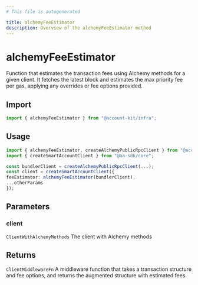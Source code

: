 ```yaml
---
# This file is autogenerated

title: alchemyFeeEstimator
description: Overview of the alchemyFeeEstimator method
---
```


# alchemyFeeEstimator

Function that estimates the transaction fees using Alchemy methods for a given client.
It fetches the latest block and estimates the max priority fee per gas, applying any overrides or fee options provided.

## Import

```ts
import { alchemyFeeEstimator } from "@account-kit/infra";
```

## Usage

```ts
import { alchemyFeeEstimator, createAlchemyPublicRpcClient } from "@account-kit/infra";
import { createSmartAccountClient } from "@aa-sdk/core";

const bundlerClient = createAlchemyPublicRpcClient(...);
const client = createSmartAccountClient({
feeEstimator: alchemyFeeEstimator(bundlerClient),
...otherParams
});
```

## Parameters

### client

`ClientWithAlchemyMethods`
The client with Alchemy methods

## Returns

`ClientMiddlewareFn`
A middleware function that takes a transaction structure and fee options, and returns the augmented structure with estimated fees
